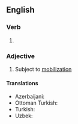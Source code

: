 ==English==

===Verb===
{{head|en|verb form}}

# {{en-past of|mobilize}}

===Adjective===
{{en-adj}}

# Subject to [[mobilization]]

====Translations====
{{trans-top}}
{{trans-mid}}
* Azerbaijani: {{t|az|səfərbər}}
* Ottoman Turkish: {{t|ota|سفربر|tr=seferber}}
* Turkish: {{t+|tr|seferber}}
* Uzbek: {{t+|uz|safarbar}}
{{trans-bottom}}